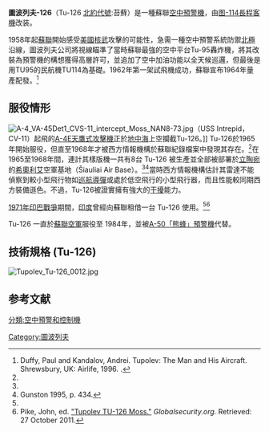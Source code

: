 {{軍用飛機
|名稱=图-126<br />Ту–126<br /><small>[[北约代号|北约代号]]：苔蘚（Moss）</small>
|圖片= [[Image:Tupolev_Tu-126,_Zokniai,_Šiauliai,_Lithuanian_SSR.jpg|300px]]
|照片說明= 
|圖片2=
|照片說明2=
|類型=[[空中預警機|空中預警機]]
|代號=[[北约代号|北约代号]]：''Moss''（苔蘚）
|乘員=9名<br />
|首飛=1962年
|服役=1965年
|退役=1984年
|設計=[[圖波列夫設計局|圖波列夫設計局]]
|生產=
|產量=12架
|造價=
|狀態=已退役
|用戶={{flagicon|USSR}}[[蘇聯空軍|蘇聯空軍]]
|衍生自=[[Tu-95轟炸機|图-95長程戰略轟炸機]]<br/>[[图-114|图-114長程螺旋槳客機]]
|榮譽=
|長度= {{convert|56.5|m}}
|翼展= {{convert|51.4|m}}
|高度= {{convert|16.5|m}}
|翼面積= {{convert|311.1|m2}}
|空重= {{convert|103000|kg}}
|載重= {{convert|171000|kg}}
|正常起飛重量= <!--{{convert||kg}}-->
|最大起飛重量= <!--{{convert||kg}}-->
|發動機= 4具[[库兹涅佐夫|库兹涅佐夫]]NK-12MV型[[渦輪螺旋槳發動機|渦輪螺旋槳發動機]]
|功率= 4×11,032千瓦（14,800馬力）
|燃油量= <!--{{convert||kg}}-->
|最大速度= {{convert|790|km/h}}
|巡航速度= {{convert|520|km/h}}
|爬升率= <!--{{convert||ms}}-->
|實用升限= {{convert|12000|m}}
|最大升限= <!--{{convert||m}}-->
|最大航程= <!--{{convert||km}}-->
|翼負荷= 421公斤／平方米（86.2磅／平方呎）
|推重比= 168 W/kg
|作戰半徑= <!--{{convert||km}}-->
|滑跑距離= <!--{{convert||m}}-->
|機槍=
|機炮= 
|火箭=
|飛彈= 
|炸彈= 
|其他= 
}}

'''圖波列夫-126'''（Tu-126 [[北約代號|北約代號]]:苔蘚）是一種蘇聯[[空中預警機|空中預警機]]，由[[图-114|图-114長程客機]]改装。

1958年起[[蘇聯|蘇聯]]開始感受[[美國|美國]][[核武|核武]]攻擊的可能性，急需一種空中預警系統防禦[[北極|北極]]沿線，圖波列夫公司將視線瞄準了當時蘇聯最強的空中平台Tu-95轟炸機，將其改裝為預警機的構想獲得高層許可，並追加了空中加油功能以全天候巡邏，但最後是用TU95的民航機TU114為基礎。1962年第一架試飛機成功，蘇聯宣布1964年量產配發。<ref name="Duffy p136">Duffy, Paul and Kandalov, Andrei. Tupolev: The Man and His Aircraft. Shrewsbury, UK: Airlife, 1996. {{ISBN|1-85310-728-X}}.</ref>

==服役情形==
[[File:A-4_VA-45Det1_CVS-11_intercept_Moss_NAN8-73.jpg|thumb]]（USS Intrepid，CV-11）起飛的[[A-4天鷹式攻擊機|A-4E天鷹式攻擊機]]正於[[地中海|地中海]]上空攔截Tu-126。]]
Tu-126於1965年開始服役，但直至1968年才被西方情報機構於蘇聯紀錄檔案中發現其存在。<ref name="Duffy p136" />在1965至1968年間，連計其樣版機一共有8台 Tu-126 被生產並全部被部署於[[立陶宛|立陶宛]]的[[希奧利艾|希奧利艾]]空軍基地（Šiauliai Air Base）。<ref name="Duffy p136"/><ref name="Gunstonencruss">Gunston 1995, p. 434.</ref>當時西方情報機構估計其雷達不能偵察到較小型飛行物如[[巡航導彈|巡航導彈]]或處於低空飛行的小型飛行器，而且性能較同期西方裝備遜色。不過，Tu-126被證實擁有強大的[[電子作戰#主動干擾|干擾]]能力。

[[1971年印巴戰爭|1971年印巴戰爭]]期間，[[印度|印度]]曾經向蘇聯租借一台 Tu-126 使用。<ref name="Gunstonencruss"/><ref>Pike, John, ed. [http://www.globalsecurity.org/military/world/russia/tu-126.htm "Tupolev TU-126 Moss."] {{Wayback|url=http://www.globalsecurity.org/military/world/russia/tu-126.htm |date=20201021015640 }} ''Globalsecurity.org.'' Retrieved: 27 October 2011.</ref>

Tu-126 一直於[[蘇聯空軍|蘇聯空軍]]服役至 1984年，並被[[A-50預警機|A-50「熊蜂」預警機]]代替。

==技術規格 (Tu-126)==
[[File:Tupolev_Tu-126_0012.jpg|right]]
{{aircraft specifications
|plane or copter?=plane
|jet or prop?=prop
|机组=5
|capacity=9人
|length main=56.5 m
|length alt=
|span main=51.4 m
|span alt=
|height main=16.5 m
|height alt=
|area main=311.1 m²
|area alt=3,349 ft²
|empty weight main=103000 kg
|empty weight alt=
|loaded weight main=171,000 kg
|loaded weight alt=
|payload main=
|payload alt=
|normal takeoff weight=
|normal takeoff weight alt=
|max takeoff weight main=
|max takeoff weight alt=
|number of props=4
|engine (prop)=Kuznetsov NK-12 MV<ref>Gunston, Bill. The Osprey Encyclopedia of Russian Aircraft 1875–1995. London: Osprey, 1995. {{ISBN|1-85532-405-9}}.</ref>
|type of prop=對轉螺旋槳發動機
|power main=11,000 kW
|power alt=14,800 hp
|power original=
|max speed main=790 km/h
|max speed alt= 
|cruise speed main= 520 km/h
|cruise speed alt= 
|stall speed main=
|stall speed alt=
|never exceed speed main=
|never exceed speed alt=
|range main=11,000 km
|ceiling main=12,000 m
|ceiling alt=39,000 ft
|climb rate main= 
|climb rate alt= 
|loading main=421 kg/m²
|loading alt=86.2 lb/ft²
|power/mass main=168 W/kg
|power/mass alt=0.102 hp/lb
}}
==参考文献==
<div class="references-small">
<references></references>
</div>

{{Tupolev aircraft}}
[[分類:空中預警和控制機|分類:空中預警和控制機]]
[[Category:圖波列夫|Category:圖波列夫]]